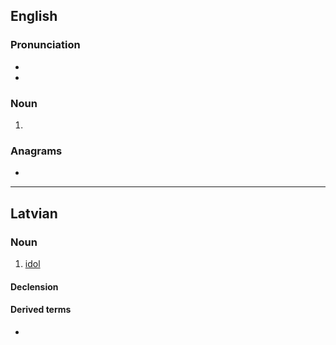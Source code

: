 {{also|Elks}}
==English==

===Pronunciation===
* {{IPA|en|/ɛlks/}}
* {{rhymes|en|ɛlks|s=1}}

===Noun===
{{head|en|noun form}}

# {{plural of|en|elk}}

===Anagrams===
* {{anagrams|en|a=ekls|Kels|Selk|leks|lesk}}

----

==Latvian==
{{slim-wikipedia|lang=lv}}

===Noun===
{{lv-noun|m|1st}}

# [[idol]]

====Declension====
{{lv-decl-noun|elk|s|1st|extrawidth=-60}}

====Derived terms====
* {{l|lv|elkdievība}}